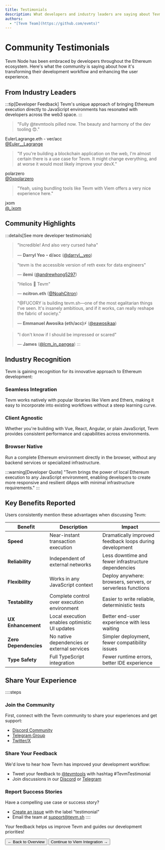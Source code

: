```yaml
---
title: Testimonials
description: What developers and industry leaders are saying about Tevm Node
authors:
  - "[Tevm Team](https://github.com/evmts)"
---
```



# Community Testimonials

Tevm Node has been embraced by developers throughout the Ethereum ecosystem. Here's what the community is saying about how it's transforming their development workflow and enhancing the user experience.

## From Industry Leaders

:::tip[Developer Feedback]
Tevm's unique approach of bringing Ethereum execution directly to JavaScript environments has resonated with developers across the web3 space.
:::

<div style={{ 
  display: 'grid', 
  gridTemplateColumns: 'repeat(auto-fill, minmax(300px, 1fr))', 
  gap: '1.5rem', 
  margin: '2rem 0' 
}}>
  <div style={{ 
    border: '1px solid var(--vocs-color_border)', 
    borderRadius: 'var(--vocs-borderRadius_4)', 
    padding: '1.5rem',
    backgroundColor: 'var(--vocs-color_background2)'
  }}>
    <blockquote style={{ 
      margin: 0, 
      fontSize: 'var(--vocs-fontSize_16)',
      borderLeft: 'none',
      padding: 0
    }}>
      "Fully @tevmtools pilled now. The beauty and harmony of the dev tooling 😍."
    </blockquote>
    <div style={{ 
      marginTop: '1rem', 
      display: 'flex', 
      alignItems: 'center',
      gap: '0.5rem'
    }}>
      <div style={{ fontWeight: 'var(--vocs-fontWeight_medium)' }}>
        EulerLagrange.eth - ver/acc
      </div>
      <a href="https://twitter.com/Euler__Lagrange" style={{ fontSize: 'var(--vocs-fontSize_14)', color: 'var(--vocs-color_textAccent)' }}>
        @Euler__Lagrange
      </a>
    </div>
  </div>

  <div style={{ 
    border: '1px solid var(--vocs-color_border)', 
    borderRadius: 'var(--vocs-borderRadius_4)', 
    padding: '1.5rem',
    backgroundColor: 'var(--vocs-color_background2)'
  }}>
    <blockquote style={{ 
      margin: 0, 
      fontSize: 'var(--vocs-fontSize_16)',
      borderLeft: 'none',
      padding: 0
    }}>
      "If you're building a blockchain application on the web, I'm almost certain there is a use case for Tevm. It might change everything, and at worse it would most likely improve your devX."
    </blockquote>
    <div style={{ 
      marginTop: '1rem', 
      display: 'flex', 
      alignItems: 'center',
      gap: '0.5rem'
    }}>
      <div style={{ fontWeight: 'var(--vocs-fontWeight_medium)' }}>
        polarzero
      </div>
      <a href="https://twitter.com/0xpolarzero" style={{ fontSize: 'var(--vocs-fontSize_14)', color: 'var(--vocs-color_textAccent)' }}>
        @0xpolarzero
      </a>
    </div>
  </div>

  <div style={{ 
    border: '1px solid var(--vocs-color_border)', 
    borderRadius: 'var(--vocs-borderRadius_4)', 
    padding: '1.5rem',
    backgroundColor: 'var(--vocs-color_background2)'
  }}>
    <blockquote style={{ 
      margin: 0, 
      fontSize: 'var(--vocs-fontSize_16)',
      borderLeft: 'none',
      padding: 0
    }}>
      "Yeah, using bundling tools like Tevm with Viem offers a very nice experience here."
    </blockquote>
    <div style={{ 
      marginTop: '1rem', 
      display: 'flex', 
      alignItems: 'center',
      gap: '0.5rem'
    }}>
      <div style={{ fontWeight: 'var(--vocs-fontWeight_medium)' }}>
        jxom
      </div>
      <a href="https://twitter.com/_jxom" style={{ fontSize: 'var(--vocs-fontSize_14)', color: 'var(--vocs-color_textAccent)' }}>
        @_jxom
      </a>
    </div>
  </div>
</div>

## Community Highlights

:::details[See more developer testimonials]
> "Incredible! And also very cursed haha"
> 
> — **Darryl Yeo・d/acc** ([@darryl__yeo](https://twitter.com/darryl__yeo))

> "tevm is the accessible version of reth exex for data engineers"
> 
> — **ilemi** ([@andrewhong5297](https://twitter.com/andrewhong5297))

> "Helios 🤝 Tevm"
> 
> — **ncitron.eth** ([@NoahCitron](https://twitter.com/NoahCitron))

> "@FUCORY is building tevm.sh—one of the most egalitarian things I've seen. It's insanely ambitious, and if it works, can really reshape the fabric of society."
> 
> — **Emmanuel Awosika (eth/acc)⚡** ([@eawosikaa](https://twitter.com/eawosikaa))

> "I don't know if I should be impressed or scared"
> 
> — **James** ([@lcm_in_pangea](https://twitter.com/lcm_in_pangea))
:::

## Industry Recognition

Tevm is gaining recognition for its innovative approach to Ethereum development:

<div style={{ display: 'grid', gridTemplateColumns: 'repeat(auto-fill, minmax(300px, 1fr))', gap: '1rem', margin: '1.5rem 0' }}>
  <div style={{ backgroundColor: 'var(--vocs-color_backgroundAccent)', color: 'var(--vocs-color_backgroundAccentText)', borderRadius: 'var(--vocs-borderRadius_4)', padding: '1.5rem' }}>
    <h3 style={{ margin: '0 0 0.5rem 0', fontSize: 'var(--vocs-fontSize_18)' }}>Seamless Integration</h3>
    <p style={{ margin: 0, fontSize: 'var(--vocs-fontSize_14)' }}>Tevm works natively with popular libraries like Viem and Ethers, making it easy to incorporate into existing workflows without a steep learning curve.</p>
  </div>
  
  <div style={{ backgroundColor: 'var(--vocs-color_backgroundAccent)', color: 'var(--vocs-color_backgroundAccentText)', borderRadius: 'var(--vocs-borderRadius_4)', padding: '1.5rem' }}>
    <h3 style={{ margin: '0 0 0.5rem 0', fontSize: 'var(--vocs-fontSize_18)' }}>Client Agnostic</h3>
    <p style={{ margin: 0, fontSize: 'var(--vocs-fontSize_14)' }}>Whether you're building with Vue, React, Angular, or plain JavaScript, Tevm provides consistent performance and capabilities across environments.</p>
  </div>
  
  <div style={{ backgroundColor: 'var(--vocs-color_backgroundAccent)', color: 'var(--vocs-color_backgroundAccentText)', borderRadius: 'var(--vocs-borderRadius_4)', padding: '1.5rem' }}>
    <h3 style={{ margin: '0 0 0.5rem 0', fontSize: 'var(--vocs-fontSize_18)' }}>Browser Native</h3>
    <p style={{ margin: 0, fontSize: 'var(--vocs-fontSize_14)' }}>Run a complete Ethereum environment directly in the browser, without any backend services or specialized infrastructure.</p>
  </div>
</div>

:::warning[Developer Quote]
"Tevm brings the power of local Ethereum execution to any JavaScript environment, enabling developers to create more responsive and resilient dApps with minimal infrastructure requirements."
:::

## Key Benefits Reported

Users consistently mention these advantages when discussing Tevm:

| Benefit | Description | Impact |
| ------- | ----------- | ------ |
| **Speed** | Near-instant transaction execution | Dramatically improved feedback loops during development |
| **Reliability** | Independent of external networks | Less downtime and fewer infrastructure dependencies |
| **Flexibility** | Works in any JavaScript context | Deploy anywhere: browsers, servers, or serverless functions |
| **Testability** | Complete control over execution environment | Easier to write reliable, deterministic tests |
| **UX Enhancement** | Local execution enables optimistic UI updates | Better end-user experience with less waiting |
| **Zero Dependencies** | No native dependencies or external services | Simpler deployment, fewer compatibility issues |
| **Type Safety** | Full TypeScript integration | Fewer runtime errors, better IDE experience |

## Share Your Experience

::::steps
### Join the Community

First, connect with the Tevm community to share your experiences and get support:

- [Discord Community](https://discord.gg/tevm)
- [Telegram Group](https://t.me/+ANThR9bHDLAwMjUx)
- [Twitter/X](https://twitter.com/tevmtools)

### Share Your Feedback

We'd love to hear how Tevm has improved your development workflow:

- Tweet your feedback to [@tevmtools](https://twitter.com/tevmtools) with hashtag #TevmTestimonial
- Join discussions in our [Discord](https://discord.gg/tevm) or [Telegram](https://t.me/+ANThR9bHDLAwMjUx)

### Report Success Stories

Have a compelling use case or success story?

- [Create an issue](https://github.com/evmts/tevm-monorepo/issues/new?labels=testimonial&template=testimonial.md) with the label "testimonial"
- Email the team at support@tevm.sh
::::

Your feedback helps us improve Tevm and guides our development priorities!

<div style={{ display: 'flex', gap: '1rem', marginTop: '2rem' }}>
  <Button href="./overview" variant="accent">← Back to Overview</Button>
  <Button href="./viem">Continue to Viem Integration →</Button>
</div>